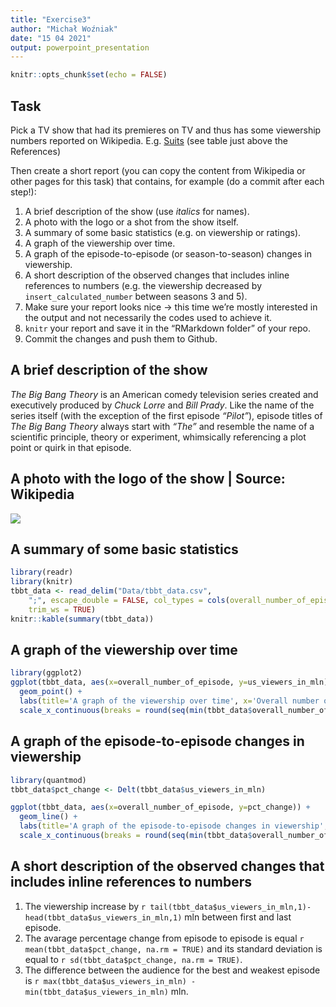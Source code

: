 ```yaml
---
title: "Exercise3"
author: "Michał Woźniak"
date: "15 04 2021"
output: powerpoint_presentation
---
```


```r
knitr::opts_chunk$set(echo = FALSE)
```

## Task
Pick a TV show that had its premieres on TV and thus has some viewership numbers reported on Wikipedia.
E.g. [Suits](https://en.wikipedia.org/wiki/List_of_Suits_episodes) (see table just above the References)

Then create a short report (you can copy the content from Wikipedia or other pages for this task) that contains, for example (do a commit after each step!):

1. A brief description of the show (use _italics_ for names).
2. A photo with the logo or a shot from the show itself.
3. A summary of some basic statistics (e.g. on viewership or ratings).
4. A graph of the viewership over time.
5. A graph of the episode-to-episode (or season-to-season) changes in viewership.
6. A short description of the observed changes that includes inline references to numbers (e.g. the viewership decreased by `insert_calculated_number` between seasons 3 and 5).
7. Make sure your report looks nice -> this time we're mostly interested in the output and not necessarily the codes used to achieve it.
7. `knitr` your report and save it in the "RMarkdown folder" of your repo. 
8. Commit the changes and push them to Github.

## A brief description of the show
_The Big Bang Theory_ is an American comedy television series created and executively produced by _Chuck Lorre_ and _Bill Prady_. Like the name of the series itself (with the exception of the first episode _"Pilot"_), episode titles of _The Big Bang Theory_ always start with _"The"_ and resemble the name of a scientific principle, theory or experiment, whimsically referencing a plot point or quirk in that episode.

## A photo with the logo of the show | Source: Wikipedia
![](https://upload.wikimedia.org/wikipedia/commons/thumb/1/13/TBBT_logo.svg/195px-TBBT_logo.svg.png)

## A summary of some basic statistics
```r
library(readr)
library(knitr)
tbbt_data <- read_delim("Data/tbbt_data.csv", 
    ";", escape_double = FALSE, col_types = cols(overall_number_of_episode = col_integer()), 
    trim_ws = TRUE)
knitr::kable(summary(tbbt_data))
```

## A graph of the viewership over time
```r
library(ggplot2)
ggplot(tbbt_data, aes(x=overall_number_of_episode, y=us_viewers_in_mln)) +
  geom_point() + 
  labs(title='A graph of the viewership over time', x='Overall number of episodes', y='US viewers in mln') +
  scale_x_continuous(breaks = round(seq(min(tbbt_data$overall_number_of_episode), max(tbbt_data$overall_number_of_episode), by = 25),1))
```

## A graph of the episode-to-episode changes in viewership
```r
library(quantmod)
tbbt_data$pct_change <- Delt(tbbt_data$us_viewers_in_mln)

ggplot(tbbt_data, aes(x=overall_number_of_episode, y=pct_change)) +
  geom_line() + 
  labs(title='A graph of the episode-to-episode changes in viewership', x='Overall number of episodes', y='US viewers - percentage change') +
  scale_x_continuous(breaks = round(seq(min(tbbt_data$overall_number_of_episode), max(tbbt_data$overall_number_of_episode), by = 25),1))
```

## A short description of the observed changes that includes inline references to numbers
1. The viewership increase by `r tail(tbbt_data$us_viewers_in_mln,1)-head(tbbt_data$us_viewers_in_mln,1)` mln between first and last episode.
2. The avarage percentage change from episode to episode is equal `r mean(tbbt_data$pct_change, na.rm = TRUE)` and its standard deviation is equal to `r sd(tbbt_data$pct_change, na.rm = TRUE)`.
3. The difference between the audience for the best and weakest episode is `r max(tbbt_data$us_viewers_in_mln) - min(tbbt_data$us_viewers_in_mln)` mln.

